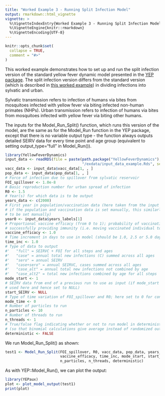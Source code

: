 ```yaml
---
title: "Worked Example 3 - Running Split Infection Model"
output: rmarkdown::html_vignette
vignette: >
  %\VignetteIndexEntry{Worked Example 3 - Running Split Infection Model}
  %\VignetteEngine{knitr::rmarkdown}
  %\VignetteEncoding{UTF-8}
---
```


```r
knitr::opts_chunk$set(
  collapse = TRUE,
  comment = "#>"
)
```

This worked example demonstrates how to set up and run the split infection version of the standard yellow fever dynamic model presented in the [YEP package](https://mrc-ide.github.io/YEP/index.html). The split infection version differs from the standard version (which is described in [this worked example](https://mrc-ide.github.io/YEP/articles/BWorkedExampleAModelRun.html)) in dividing infections into sylvatic and urban.

Sylvatic transmission refers to infection of humans via bites from mosquitoes infected with yellow fever via biting infected non-human primates (NHPs). Urban transmission refers to infection of humans via bites from mosquitoes infected with yellow fever via biting other humans.

The inputs for the Model_Run_Split() function, which runs this version of the model, are the same as for the Model_Run function in the YEP package, except that there is no variable output type - the function always outputs detailed SEIRV data for every time point and age group (equivalent to setting output_type="full" in Model_Run()).

```r
library(YellowFeverDynamics)
input_data <- readRDS(file = paste(path.package("YellowFeverDynamics"), 
                                   "/exdata/input_data_example.Rds", sep = ""))
vacc_data <- input_data$vacc_data[1, , ]
pop_data <- input_data$pop_data[1, , ]  
# Force of infection due to spillover from sylvatic reservoir
FOI_spillover <- 1.0e-8             
# Basic reproduction number for urban spread of infection
R0 <- 1.5             
# Year(s) for which data is to be output
years_data <- c(2000)
# First year in population/vaccination data (here taken from the input data set; 
# if the population and vaccination data is set manually, this similarly needs 
# to be set manually)
year0 <- input_data$years_labels[1]
# Proportional vaccine efficacy (from 0 to 1); probability of vaccination 
# successfully providing immunity (i.e. moving vaccinated individual to group V)
vaccine_efficacy <- 1.0      
# Time increment in days to use in model (should be 1.0, 2.5 or 5.0 days)
time_inc <- 1.0     
# Type of data to output
#'   "full" = SEIRVC + FOI for all steps and ages
#'   "case" = annual total new infections (C) summed across all ages
#'   "sero" = annual SEIRV
#'   "case+sero" = annual SEIRVC, cases summed across all ages
#'   "case_alt" = annual total new infections not combined by age
#'   "case_alt2" = total new infections combined by age for all steps
mode_start <- 1           
# SEIRV data from end of a previous run to use as input (if mode_start = 2; not 
# used here and hence set to NULL)
start_SEIRV <- NULL   
# Type of time variation of FOI_spillover and R0; here set to 0 for constant values
mode_time <- 0
# Number of particles to run
n_particles <- 10     
# Number of threads to run
n_threads <- 1   
# True/false flag indicating whether or not to run model in deterministic mode
# (so that binomial calculations give average instead of randomized output)
deterministic <- FALSE
```

We run Model_Run_Split() as shown:

```r
test1 <- Model_Run_Split(FOI_spillover, R0, vacc_data, pop_data, years_data, year0,
                         vaccine_efficacy, time_inc, mode_start, start_SEIRV, mode_time, 
                         n_particles, n_threads, deterministic)
```

As with YEP::Model_Run(), we can plot the output:

```r
library(YEPaux)
plot <- plot_model_output(test1)
print(plot)
```
